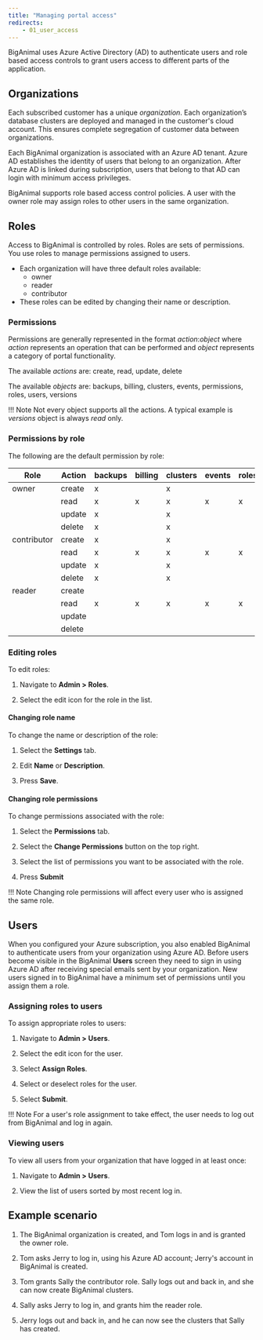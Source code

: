 ```yaml
---
title: "Managing portal access"
redirects:
    - 01_user_access
---
```


BigAnimal uses Azure Active Directory (AD) to authenticate users and role based access controls to grant users access to different parts of the application.

## Organizations

Each subscribed customer has a unique *organization*. Each organization’s database clusters are deployed and managed in the customer's cloud account. This ensures complete segregation of customer data between organizations.

Each BigAnimal organization is associated with an Azure AD tenant. Azure AD establishes the identity of users that belong to an organization. After Azure AD is linked during subscription, users that belong to that AD can login with minimum access privileges.

BigAnimal supports role based access control policies. A user with the owner role may assign roles to other users in the same organization.

## Roles
Access to BigAnimal is controlled by roles. Roles are sets of permissions. You use roles to manage permissions assigned to users.

* Each organization will have three default roles available:
  * owner
  * reader
  * contributor
* These roles can be edited by changing their name or description.

### Permissions

Permissions are generally represented in the format *action*:*object* where *action* represents an operation that can be performed and *object* represents a category of portal functionality.

The available *actions* are: create, read, update, delete

The available *objects* are: backups, billing, clusters, events, permissions, roles, users,  versions

!!! Note
    Not every object supports all the actions. A typical example is *versions* object is always *read* only.

### Permissions by role

The following are the default permission by role:

| Role        | Action |backups | billing | clusters  | events | roles | permissions |  users | versions |
|-------------|--------|--------|---------|-----------|--------|-------|-------------|--------|----------|
| owner       | create |   x    |         |     x     |        |       |             |        |          |
|             | read   |   x    |    x    |     x     |   x    |    x  |       x     |    x   |    x     |
|             | update |   x    |         |     x     |        |       |             |    x   |          |
|             | delete |   x    |         |     x     |        |       |             |        |          |
| contributor | create |   x    |         |     x     |        |       |             |        |          |
|             | read   |   x    |    x    |     x     |   x    |    x  |       x     |    x   |    x     |
|             | update |   x    |         |     x     |        |       |             |        |          |
|             | delete |   x    |         |     x     |        |       |             |        |          |
| reader      | create |        |         |           |        |       |             |        |          |
|             | read   |   x    |    x    |     x     |   x    |    x  |       x     |    x   |    x     |
|             | update |        |         |           |        |       |             |        |          |
|             | delete |        |         |           |        |       |             |        |          |


### Editing roles

To edit roles:
1. Navigate to **Admin > Roles**.

3. Select the edit icon for the role in the list.

#### Changing role name

To change the name or description of the role:
1. Select the **Settings** tab.

2. Edit **Name** or **Description**.
3. Press **Save**.

#### Changing role permissions

To change permissions associated with the role:
1. Select the **Permissions** tab.

2. Select the **Change Permissions** button on the top right.
3. Select the list of permissions you want to be associated with the role.
4. Press **Submit**

!!! Note
    Changing role permissions will affect every user who is assigned the same role.

## Users

When you configured your Azure subscription, you also enabled BigAnimal to authenticate users from your organization using Azure AD. Before users become visible in the BigAnimal **Users** screen they need to sign in using Azure AD after receiving special emails sent by your organization. New users signed in to BigAnimal have a minimum set of permissions until you assign them a role.

### Assigning roles to users
To assign appropriate roles to users:
1. Navigate to **Admin > Users**.

2. Select the edit icon for the user.
3. Select **Assign Roles**.
4. Select or deselect roles for the user.
5. Select **Submit**.

!!! Note
    For a user's role assignment to take effect, the user needs to log out from BigAnimal and log in again.

### Viewing users

To view all users from your organization that have logged in at least once:

1. Navigate to **Admin > Users**.

2. View the list of users sorted by most recent log in.

## Example scenario

1. The BigAnimal organization is created, and Tom logs in and is granted the owner role.

2. Tom asks Jerry to log in, using his Azure AD account; Jerry's account in BigAnimal is created.
3. Tom grants Sally the contributor role. Sally logs out and back in, and she can now create BigAnimal clusters.
4. Sally asks Jerry to log in, and grants him the reader role.
5. Jerry logs out and back in, and he can now see the clusters that Sally has created.

